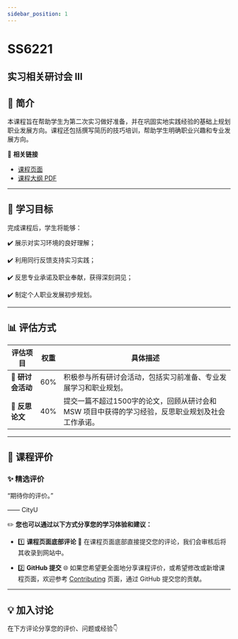 ```yaml
---
sidebar_position: 1
---
```


# SS6221
## 实习相关研讨会 III

## **📘 简介**
本课程旨在帮助学生为第二次实习做好准备，并在巩固实地实践经验的基础上规划职业发展方向。课程还包括撰写简历的技巧培训，帮助学生明确职业兴趣和专业发展方向。

🔗 **相关链接**
- [课程页面](https://www.cityu.edu.hk/catalogue/pg/202425/course/SS6221.htm)
- [课程大纲 PDF](https://www.cityu.edu.hk/catalogue/pg/202425/course/SS6221.pdf)

---

## **🎯 学习目标**

完成课程后，学生将能够：

✔️ 展示对实习环境的良好理解；

✔️ 利用同行反馈支持实习实践；

✔️ 反思专业承诺及职业奉献，获得深刻洞见；

✔️ 制定个人职业发展初步规划。

---

## **📊 评估方式**

| **评估项目**             | **权重** | **具体描述**                                                                                       |
|------------------------|---------|---------------------------------------------------------------------------------------------------|
| **🎤 研讨会活动**        | 60%     | 积极参与所有研讨会活动，包括实习前准备、专业发展学习和职业规划。                                                |
| **📄 反思论文**          | 40%     | 提交一篇不超过1500字的论文，回顾从研讨会和 MSW 项目中获得的学习经验，反思职业规划及社会工作承诺。                              |

---

## **💬 课程评价**

### ✨ **精选评价**
<div className={commentStyles.commentBox}>
    <p className={commentStyles.commentText}>
        “期待你的评价。”
    </p>
    <p className={commentStyles.commentAuthor}>—— CityU</p>
</div>

✏️ **您也可以通过以下方式分享您的学习体验和建议：**

- 1️⃣ **课程页面底部评论**
💬 在课程页面底部直接提交您的评论，我们会审核后将其收录到网站中。

- 2️⃣ **GitHub 提交**
🌐 如果您希望更全面地分享课程评价，或希望修改或新增课程页面，欢迎参考 [Contributing](https://penjc.github.io/cityU-navigator/contributing) 页面，通过 GitHub 提交您的贡献。

---

## **💡 加入讨论**

在下方评论分享您的评价、问题或经验👇
<Utterances />

